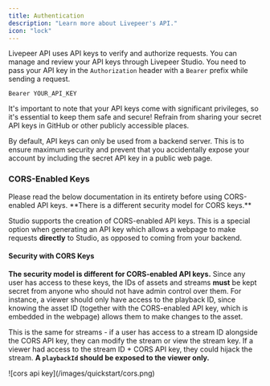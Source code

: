 ```yaml
---
title: Authentication
description: "Learn more about Livepeer's API."
icon: "lock"
---
```


Livepeer API uses API keys to verify and authorize requests. You can manage and
review your API keys through Livepeer Studio. You need to pass your API key in
the `Authorization` header with a `Bearer` prefix while sending a request.

```
Bearer YOUR_API_KEY
```

It's important to note that your API keys come with significant privileges, so
it's essential to keep them safe and secure! Refrain from sharing your secret
API keys in GitHub or other publicly accessible places.

By default, API keys can only be used from a backend server. This is to ensure
maximum security and prevent that you accidentally expose your account by
including the secret API key in a public web page.

### CORS-Enabled Keys

<Warning>
  Please read the below documentation in its entirety before using CORS-enabled
  API keys. **There is a different security model for CORS keys.**
</Warning>

Studio supports the creation of CORS-enabled API keys. This is a special option
when generating an API key which allows a webpage to make requests **directly**
to Studio, as opposed to coming from your backend.

#### Security with CORS Keys

**The security model is different for CORS-enabled API keys.** Since any user
has access to these keys, the IDs of assets and streams **must** be kept secret
from anyone who should not have admin control over them. For instance, a viewer
should only have access to the playback ID, since knowing the asset ID (together
with the CORS-enabled API key, which is embedded in the webpage) allows them to
make changes to the asset.

This is the same for streams - if a user has access to a stream ID alongside the
CORS API key, they can modify the stream or view the stream key. If a viewer had
access to the stream ID + CORS API key, they could hijack the stream. **A
`playbackId` should be exposed to the viewer only.**

<Frame>![cors api key](/images/quickstart/cors.png)</Frame>
